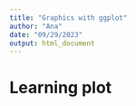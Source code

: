 ```yaml
---
title: "Graphics with ggplot"
author: "Ana"
date: "09/29/2023"
output: html_document
---
```



# Learning plot
